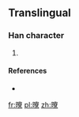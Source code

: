 ==Translingual==

===Han character===
{{Han char|rn=72|rad=日|as=15|sn=19|four=|canj=日十大火 (AJKF)}}

# {{defn|Han|sort=日15}}

====References====
* {{Han ref|kx=0501.281|hdz=21541.071|uh=66E2|ud=26338}}

[[fr:曢]]
[[pl:曢]]
[[zh:曢]]